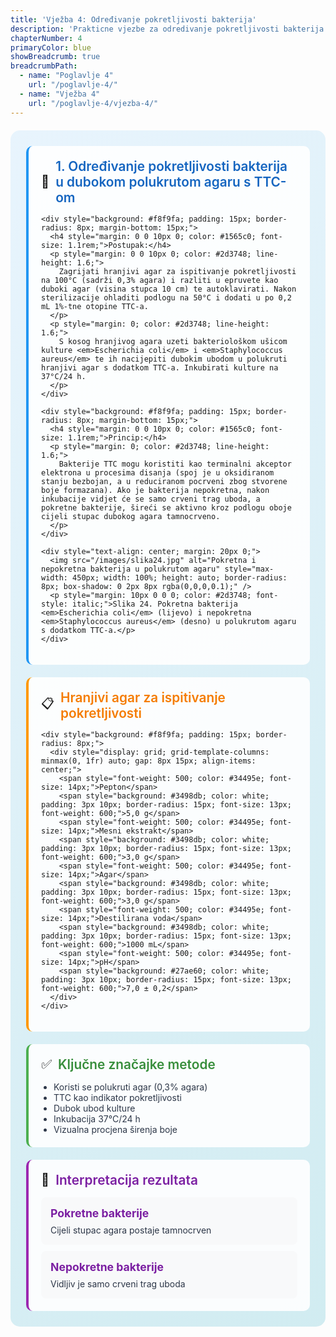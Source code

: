 ```yaml
---
title: 'Vježba 4: Određivanje pokretljivosti bakterija'
description: 'Prakticne vjezbe za odredivanje pokretljivosti bakterija'
chapterNumber: 4
primaryColor: blue
showBreadcrumb: true
breadcrumbPath:
  - name: "Poglavlje 4"
    url: "/poglavlje-4/"
  - name: "Vježba 4"
    url: "/poglavlje-4/vjezba-4/"
---
```


<div style="background: linear-gradient(135deg, #e8f4fd 0%, #d1ecf1 100%); border-radius: 15px; padding: 25px; margin: 20px 0;">
  
  <div style="background: rgba(255,255,255,0.9); padding: 20px; border-radius: 10px; margin-bottom: 20px; border-left: 4px solid #2196f3;">
    <div style="display: flex; align-items: center; margin-bottom: 15px;">
      <span style="font-size: 20px; margin-right: 10px;">🧪</span>
      <h3 style="margin: 0; color: #1565c0; font-size: 1.3rem; font-weight: 600;">1. Određivanje pokretljivosti bakterija u dubokom polukrutom agaru s TTC-om</h3>
    </div>
    
    <div style="background: #f8f9fa; padding: 15px; border-radius: 8px; margin-bottom: 15px;">
      <h4 style="margin: 0 0 10px 0; color: #1565c0; font-size: 1.1rem;">Postupak:</h4>
      <p style="margin: 0 0 10px 0; color: #2d3748; line-height: 1.6;">
        Zagrijati hranjivi agar za ispitivanje pokretljivosti na 100°C (sadrži 0,3% agara) i razliti u epruvete kao duboki agar (visina stupca 10 cm) te autoklavirati. Nakon sterilizacije ohladiti podlogu na 50°C i dodati u po 0,2 mL 1%-tne otopine TTC-a.
      </p>
      <p style="margin: 0; color: #2d3748; line-height: 1.6;">
        S kosog hranjivog agara uzeti bakteriološkom ušicom kulture <em>Escherichia coli</em> i <em>Staphylococcus aureus</em> te ih nacijepiti dubokim ubodom u polukruti hranjivi agar s dodatkom TTC-a. Inkubirati kulture na 37°C/24 h.
      </p>
    </div>
    
    <div style="background: #f8f9fa; padding: 15px; border-radius: 8px; margin-bottom: 15px;">
      <h4 style="margin: 0 0 10px 0; color: #1565c0; font-size: 1.1rem;">Princip:</h4>
      <p style="margin: 0; color: #2d3748; line-height: 1.6;">
        Bakterije TTC mogu koristiti kao terminalni akceptor elektrona u procesima disanja (spoj je u oksidiranom stanju bezbojan, a u reduciranom pocrveni zbog stvorene boje formazana). Ako je bakterija nepokretna, nakon inkubacije vidjet će se samo crveni trag uboda, a pokretne bakterije, šireći se aktivno kroz podlogu oboje cijeli stupac dubokog agara tamnocrveno.
      </p>
    </div>
    
    <div style="text-align: center; margin: 20px 0;">
      <img src="/images/slika24.jpg" alt="Pokretna i nepokretna bakterija u polukrutom agaru" style="max-width: 450px; width: 100%; height: auto; border-radius: 8px; box-shadow: 0 2px 8px rgba(0,0,0,0.1);" />
      <p style="margin: 10px 0 0 0; color: #2d3748; font-style: italic;">Slika 24. Pokretna bakterija <em>Escherichia coli</em> (lijevo) i nepokretna <em>Staphylococcus aureus</em> (desno) u polukrutom agaru s dodatkom TTC-a.</p>
    </div>
  </div>

  <div style="background: rgba(255,255,255,0.9); padding: 20px; border-radius: 10px; margin-bottom: 20px; border-left: 4px solid #ff9800;">
    <div style="display: flex; align-items: center; margin-bottom: 15px;">
      <span style="font-size: 20px; margin-right: 10px;">📋</span>
      <h3 style="margin: 0; color: #f57c00; font-size: 1.3rem; font-weight: 600;">Hranjivi agar za ispitivanje pokretljivosti</h3>
    </div>
    
    <div style="background: #f8f9fa; padding: 15px; border-radius: 8px;">
      <div style="display: grid; grid-template-columns: minmax(0, 1fr) auto; gap: 8px 15px; align-items: center;">
        <span style="font-weight: 500; color: #34495e; font-size: 14px;">Pepton</span>
        <span style="background: #3498db; color: white; padding: 3px 10px; border-radius: 15px; font-size: 13px; font-weight: 600;">5,0 g</span>
        <span style="font-weight: 500; color: #34495e; font-size: 14px;">Mesni ekstrakt</span>
        <span style="background: #3498db; color: white; padding: 3px 10px; border-radius: 15px; font-size: 13px; font-weight: 600;">3,0 g</span>
        <span style="font-weight: 500; color: #34495e; font-size: 14px;">Agar</span>
        <span style="background: #3498db; color: white; padding: 3px 10px; border-radius: 15px; font-size: 13px; font-weight: 600;">3,0 g</span>
        <span style="font-weight: 500; color: #34495e; font-size: 14px;">Destilirana voda</span>
        <span style="background: #3498db; color: white; padding: 3px 10px; border-radius: 15px; font-size: 13px; font-weight: 600;">1000 mL</span>
        <span style="font-weight: 500; color: #34495e; font-size: 14px;">pH</span>
        <span style="background: #27ae60; color: white; padding: 3px 10px; border-radius: 15px; font-size: 13px; font-weight: 600;">7,0 ± 0,2</span>
      </div>
    </div>
  </div>

  <div style="background: rgba(255,255,255,0.9); padding: 20px; border-radius: 10px; margin-bottom: 20px; border-left: 4px solid #4caf50;">
    <div style="display: flex; align-items: center; margin-bottom: 15px;">
      <span style="font-size: 20px; margin-right: 10px;">✅</span>
      <h3 style="margin: 0; color: #388e3c; font-size: 1.3rem; font-weight: 600;">Ključne značajke metode</h3>
    </div>
    <ul style="margin: 0; padding-left: 20px; color: #2d3748;">
      <li>Koristi se polukruti agar (0,3% agara)</li>
      <li>TTC kao indikator pokretljivosti</li>
      <li>Dubok ubod kulture</li>
      <li>Inkubacija 37°C/24 h</li>
      <li>Vizualna procjena širenja boje</li>
    </ul>
  </div>

  <div style="background: rgba(255,255,255,0.9); padding: 20px; border-radius: 10px; border-left: 4px solid #9c27b0;">
    <div style="display: flex; align-items: center; margin-bottom: 15px;">
      <span style="font-size: 20px; margin-right: 10px;">🔬</span>
      <h3 style="margin: 0; color: #7b1fa2; font-size: 1.3rem; font-weight: 600;">Interpretacija rezultata</h3>
    </div>
    <div style="background: #f8f9fa; padding: 15px; border-radius: 8px; margin-bottom: 10px;">
      <h4 style="margin: 0 0 8px 0; color: #7b1fa2; font-size: 1.1rem;">Pokretne bakterije</h4>
      <p style="margin: 0; color: #2d3748;">Cijeli stupac agara postaje tamnocrven</p>
    </div>
    <div style="background: #f8f9fa; padding: 15px; border-radius: 8px;">
      <h4 style="margin: 0 0 8px 0; color: #7b1fa2; font-size: 1.1rem;">Nepokretne bakterije</h4>
      <p style="margin: 0; color: #2d3748;">Vidljiv je samo crveni trag uboda</p>
    </div>
  </div>

</div>